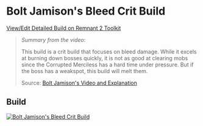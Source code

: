 
# Bolt Jamison's Bleed Crit Build

[View/Edit Detailed Build on Remnant 2 Toolkit](https://www.remnant2toolkit.com/builder?consumable=937h03%2Cv2usqs%2Ckfwizc%2Cxgdk68&archtype=5tkqdz%2Cd2qga5&skill=5jh6qr%2Cxpqq62&helm=abhqna&torso=ivwkr5&amulet=6sqyf9&ring=azy0pj%2C9siz0d%2C0k8d0g%2Cukufrn&weapon=8i85za%2Cl3zte1%2C46cwa6&trait=157qcj%3B10%2C3aqiq5%3B10%2Cosj7se%3B10%2C3ochlm%3B10%2Cdj8zx4%3B10%2Co6mx2t%3B10%2Cp4b2v6%3B10%2C6kxk5x%3B10%2Cdmizlm%3B10%2Cqcvmt0%3B10%2Cwgzz0q%3B5%2C7z3ejv%3B5&name=Bolt+Jamison%27s+Bleed+Crit+Build&mutator=n5zhws%2Cf32skd%2Cjyl055&legs=m16oqd&gloves=11wear&relic=4y2xb3&relicfragment=dp184t%2Cw5jmys%2Coszz4u&mod=tw8tbh%2C2y6xm7%2Cyedqs6&concoction=qj302c)

> _Summary from the video_:
>
> This build is a crit build that focuses on bleed damage. While it excels at burning down bosses quickly, it is not as good at clearing mobs since the Corrupted Merciless has a hard time under pressure. But if the boss has a weakspot, this build will melt them.
>
> Source: [Bolt Jamison's Video and Explanation](https://www.youtube.com/watch?v=4mFxYNfW6sg)

## Build

[![Bolt Jamison's Bleed Crit Build](https://d2sqltdcj8czo5.cloudfront.net/featured-builds/bolt_jamisons_bleed_crit.png)](https://www.remnant2toolkit.com/builder?consumable=937h03%2Cv2usqs%2Ckfwizc%2Cxgdk68&archtype=5tkqdz%2Cd2qga5&skill=5jh6qr%2Cxpqq62&helm=abhqna&torso=ivwkr5&amulet=6sqyf9&ring=azy0pj%2C9siz0d%2C0k8d0g%2Cukufrn&weapon=8i85za%2Cl3zte1%2C46cwa6&trait=157qcj%3B10%2C3aqiq5%3B10%2Cosj7se%3B10%2C3ochlm%3B10%2Cdj8zx4%3B10%2Co6mx2t%3B10%2Cp4b2v6%3B10%2C6kxk5x%3B10%2Cdmizlm%3B10%2Cqcvmt0%3B10%2Cwgzz0q%3B5%2C7z3ejv%3B5&name=Bolt+Jamison%27s+Bleed+Crit+Build&mutator=n5zhws%2Cf32skd%2Cjyl055&legs=m16oqd&gloves=11wear&relic=4y2xb3&relicfragment=dp184t%2Cw5jmys%2Coszz4u&mod=tw8tbh%2C2y6xm7%2Cyedqs6&concoction=qj302c)
